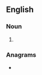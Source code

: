 ==English==

===Noun===
{{head|en|noun plural form}}

# {{plural of|vocation|lang=en}}

===Anagrams===
* {{anagrams|en|vasotocin}}